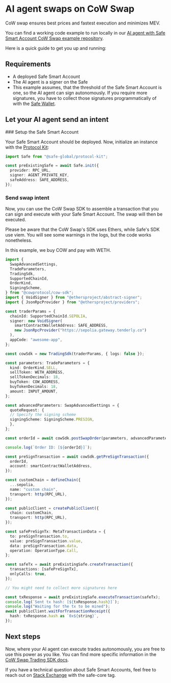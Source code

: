 
# AI agent swaps on CoW Swap

CoW swap ensures best prices and fastest execution and minimizes MEV.

You can find a working code example to run locally in our [AI agent with Safe Smart Account CoW Swap example repository](https://github.com/5afe/safe-cowswap).

Here is a quick guide to get you up and running:

## Requirements

- A deployed Safe Smart Account
- The AI agent is a signer on the Safe
- This example assumes, that the threshold of the Safe Smart Account is one, so the AI agent can sign autonomously.
If you require more signatures, you have to collect those signatures programmatically of with the [Safe Wallet](https://app.safe.global/).

## Let your AI agent send an intent 

<Steps>
### Setup the Safe Smart Account 

Your Safe Smart Account should be deployed.
Now, initialize an instance with the [Protocol Kit](./../../sdk/protocol-kit.mdx):

```typescript
import Safe from "@safe-global/protocol-kit";

const preExistingSafe = await Safe.init({
  provider: RPC_URL,
  signer: AGENT_PRIVATE_KEY,
  safeAddress: SAFE_ADDRESS,
});
```

### Send swap intent

Now, you can use the CoW Swap SDK to assemble a transaction that you can sign and execute with your Safe Smart Account.
The swap will then be executed.

Please be aware that the CoW Swap's SDK uses Ethers, while Safe's SDK use viem.
You will see some warnings in the logs, but the code works nonetheless.

In this example, we buy COW and pay with WETH.

```typescript
import {
  SwapAdvancedSettings,
  TradeParameters,
  TradingSdk,
  SupportedChainId,
  OrderKind,
  SigningScheme,
} from "@cowprotocol/cow-sdk";
import { VoidSigner } from "@ethersproject/abstract-signer";
import { JsonRpcProvider } from "@ethersproject/providers";

const traderParams = {
  chainId: SupportedChainId.SEPOLIA,
  signer: new VoidSigner(
    smartContractWalletAddress: SAFE_ADDRESS,
    new JsonRpcProvider("https://sepolia.gateway.tenderly.co")
  ),
  appCode: "awesome-app",
};

const cowSdk = new TradingSdk(traderParams, { logs: false });

const parameters: TradeParameters = {
  kind: OrderKind.SELL,
  sellToken: WETH_ADDRESS,
  sellTokenDecimals: 18,
  buyToken: COW_ADDRESS,
  buyTokenDecimals: 18,
  amount: INPUT_AMOUNT,
};

const advancedParameters: SwapAdvancedSettings = {
  quoteRequest: {
  // Specify the signing scheme
  signingScheme: SigningScheme.PRESIGN,
  },
};

const orderId = await cowSdk.postSwapOrder(parameters, advancedParameters);

console.log(`Order ID: [${orderId}]`);

const preSignTransaction = await cowSdk.getPreSignTransaction({
  orderId,
  account: smartContractWalletAddress,
});

const customChain = defineChain({
  ...sepolia,
  name: "custom chain",
  transport: http(RPC_URL),
});

const publicClient = createPublicClient({
  chain: customChain,
  transport: http(RPC_URL),
});

const safePreSignTx: MetaTransactionData = {
  to: preSignTransaction.to,
  value: preSignTransaction.value,
  data: preSignTransaction.data,
  operation: OperationType.Call,
};

const safeTx = await preExistingSafe.createTransaction({
  transactions: [safePreSignTx],
  onlyCalls: true,
});

// You might need to collect more signatures here

const txResponse = await preExistingSafe.executeTransaction(safeTx);
console.log(`Sent tx hash: [${txResponse.hash}]`);
console.log("Waiting for the tx to be mined");
await publicClient.waitForTransactionReceipt({
  hash: txResponse.hash as `0x${string}`,
});
```

</Steps>

## Next steps

Now, where your AI agent can execute trades autonomously, you are free to use this power as you like.
You can find more specific information in the [CoW Swap Trading SDK docs](https://github.com/cowprotocol/cow-sdk/tree/main/src/trading#readme).

If you have a technical question about Safe Smart Accounts, feel free to reach out on [Stack Exchange](https://ethereum.stackexchange.com/questions/tagged/safe-core) with the safe-core tag.